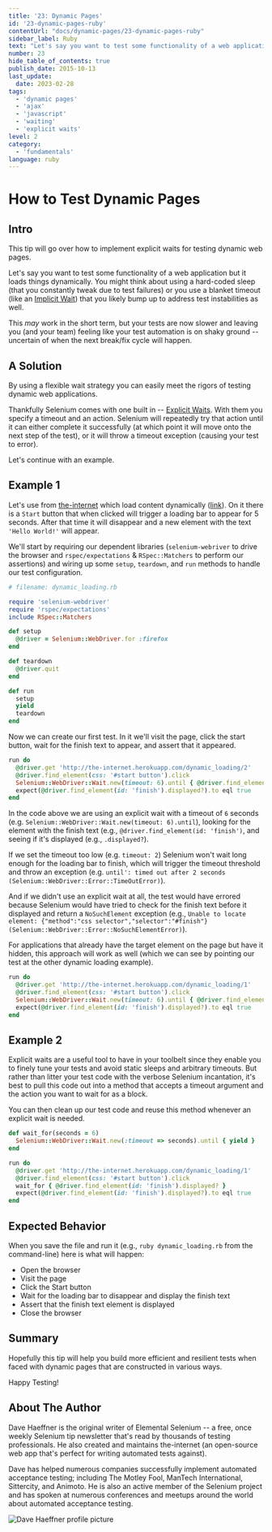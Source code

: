 ```yaml
---
title: '23: Dynamic Pages'
id: '23-dynamic-pages-ruby'
contentUrl: "docs/dynamic-pages/23-dynamic-pages-ruby"
sidebar_label: Ruby
text: "Let's say you want to test some functionality of a web application but it loads things dynamically. You might think about using a hard-coded sleep (that you constantly tweak due to test failures) or you use a blanket timeout that you likely bump up to address test instabilities as well."
number: 23
hide_table_of_contents: true
publish_date: 2015-10-13
last_update:
  date: 2023-02-28
tags:
  - 'dynamic pages'
  - 'ajax'
  - 'javascript'
  - 'waiting'
  - 'explicit waits'
level: 2
category:
  - 'fundamentals'
language: ruby
---
```


# How to Test Dynamic Pages

## Intro

This tip will go over how to implement explicit waits for testing dynamic web pages.

Let's say you want to test some functionality of a web application but it loads things dynamically. You might think about using a hard-coded sleep (that you constantly tweak due to test failures) or you use a blanket timeout (like an [Implicit Wait](https://github.com/SeleniumHQ/selenium/wiki/Ruby-Bindings#implicit-waits)) that you likely bump up to address test instabilities as well.

This _may_ work in the short term, but your tests are now slower and leaving you (and your team) feeling like your test automation is on shaky ground -- uncertain of when the next break/fix cycle will happen.

## A Solution

By using a flexible wait strategy you can easily meet the rigors of testing dynamic web applications.

Thankfully Selenium comes with one built in -- [Explicit Waits](https://github.com/SeleniumHQ/selenium/wiki/Ruby-Bindings#explicit-waits). With them you specify a timeout and an action. Selenium will repeatedly try that action until it can either complete it successfully (at which point it will move onto the next step of the test), or it will throw a timeout exception (causing your test to error).

Let's continue with an example.

## Example 1

Let's use from [the-internet](https://github.com/tourdedave/the-internet) which load content dynamically ([link](http://the-internet.herokuapp.com/dynamic_loading)). On it there is a `Start` button that when clicked will trigger a loading bar to appear for 5 seconds. After that time it will disappear and a new element with the text `'Hello World!'` will appear.

We'll start by requiring our dependent libraries (`selenium-webriver` to drive the browser and `rspec/expectations` & `RSpec::Matchers` to perform our assertions) and wiring up some `setup`, `teardown`, and `run` methods to handle our test configuration.

```ruby
# filename: dynamic_loading.rb

require 'selenium-webdriver'
require 'rspec/expectations'
include RSpec::Matchers

def setup
  @driver = Selenium::WebDriver.for :firefox
end

def teardown
  @driver.quit
end

def run
  setup
  yield
  teardown
end
```

Now we can create our first test. In it we'll visit the page, click the start button, wait for the finish text to appear, and assert that it appeared.

```ruby
run do
  @driver.get 'http://the-internet.herokuapp.com/dynamic_loading/2'
  @driver.find_element(css: '#start button').click
  Selenium::WebDriver::Wait.new(timeout: 6).until { @driver.find_element(id: 'finish').displayed? }
  expect(@driver.find_element(id: 'finish').displayed?).to eql true
end
```

In the code above we are using an explicit wait with a timeout of `6` seconds (e.g. `Selenium::WebDriver::Wait.new(timeout: 6).until`), looking for the element with the finish text (e.g., `@driver.find_element(id: 'finish')`, and seeing if it's displayed (e.g., `.displayed?`).

If we set the timeout too low (e.g. `timeout: 2`) Selenium won't wait long enough for the loading bar to finish, which will trigger the timeout threshold and throw an exception (e.g. `until': timed out after 2 seconds (Selenium::WebDriver::Error::TimeOutError)`).

And if we didn't use an explicit wait at all, the test would have errored because Selenium would have tried to check for the finish text before it displayed and return a `NoSuchElement` exception (e.g., `Unable to locate element: {"method":"css selector","selector":"#finish"} (Selenium::WebDriver::Error::NoSuchElementError)`).

For applications that already have the target element on the page but have it hidden, this approach will work as well (which we can see by pointing our test at the other dynamic loading example).

```ruby
run do
  @driver.get 'http://the-internet.herokuapp.com/dynamic_loading/1'
  @driver.find_element(css: '#start button').click
  Selenium::WebDriver::Wait.new(timeout: 6).until { @driver.find_element(id: 'finish').displayed? }
  expect(@driver.find_element(id: 'finish').displayed?).to eql true
end
```
## Example 2

Explicit waits are a useful tool to have in your toolbelt since they enable you to finely tune your tests and avoid static sleeps and arbitrary timeouts. But rather than litter your test code with the verbose Selenium incantation, it's best to pull this code out into a method that accepts a timeout argument and the action you want to wait for as a block.

You can then clean up our test code and reuse this method whenever an explicit wait is needed.

```ruby
def wait_for(seconds = 6)
  Selenium::WebDriver::Wait.new(:timeout => seconds).until { yield }
end

run do
  @driver.get 'http://the-internet.herokuapp.com/dynamic_loading/1'
  @driver.find_element(css: '#start button').click
  wait_for { @driver.find_element(id: 'finish').displayed? }
  expect(@driver.find_element(id: 'finish').displayed?).to eql true
end
```

## Expected Behavior

When you save the file and run it (e.g., `ruby dynamic_loading.rb` from the command-line) here is what will happen:

+ Open the browser
+ Visit the page
+ Click the Start button
+ Wait for the loading bar to disappear and display the finish text
+ Assert that the finish text element is displayed
+ Close the browser

## Summary

Hopefully this tip will help you build more efficient and resilient tests when faced with dynamic pages that are constructed in various ways.

Happy Testing!

## About The Author

Dave Haeffner is the original writer of Elemental Selenium -- a free, once weekly Selenium tip newsletter that's read by thousands of testing professionals. He also created and maintains the-internet (an open-source web app that's perfect for writing automated tests against).

Dave has helped numerous companies successfully implement automated acceptance testing; including The Motley Fool, ManTech International, Sittercity, and Animoto. He is also an active member of the Selenium project and has spoken at numerous conferences and meetups around the world about automated acceptance testing.

![Dave Haeffner profile picture](/img/authors/dave-haeffner.jpeg#author-img 'a title')
